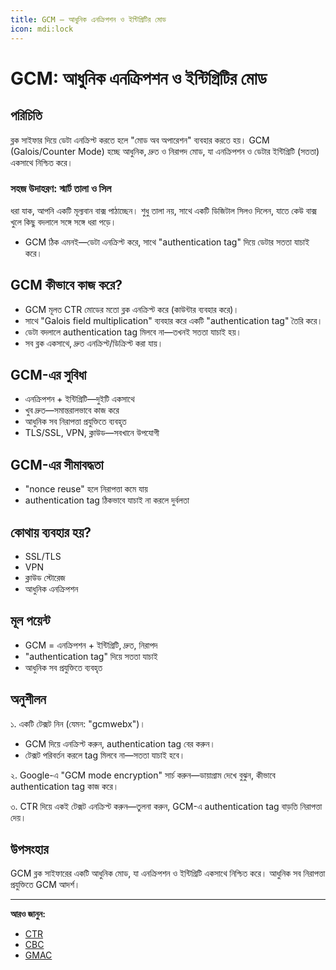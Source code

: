 ```yaml
---
title: GCM — আধুনিক এনক্রিপশন ও ইন্টিগ্রিটির মোড
icon: mdi:lock
---
```


# GCM: আধুনিক এনক্রিপশন ও ইন্টিগ্রিটির মোড

## পরিচিতি

ব্লক সাইফার দিয়ে ডেটা এনক্রিপ্ট করতে হলে "মোড অব অপারেশন" ব্যবহার করতে হয়। GCM (Galois/Counter Mode) হচ্ছে আধুনিক, দ্রুত ও নিরাপদ মোড, যা এনক্রিপশন ও ডেটার ইন্টিগ্রিটি (সততা) একসাথে নিশ্চিত করে।

### সহজ উদাহরণ: স্মার্ট তালা ও সিল

ধরা যাক, আপনি একটি মূল্যবান বাক্স পাঠাচ্ছেন। শুধু তালা নয়, সাথে একটি ডিজিটাল সিলও দিলেন, যাতে কেউ বাক্স খুলে কিছু বদলালে সঙ্গে সঙ্গে ধরা পড়ে।
- GCM ঠিক এমনই—ডেটা এনক্রিপ্ট করে, সাথে "authentication tag" দিয়ে ডেটার সততা যাচাই করে।

## GCM কীভাবে কাজ করে?
- GCM মূলত CTR মোডের মতো ব্লক এনক্রিপ্ট করে (কাউন্টার ব্যবহার করে)।
- সাথে "Galois field multiplication" ব্যবহার করে একটি "authentication tag" তৈরি করে।
- ডেটা বদলালে authentication tag মিলবে না—তখনই সততা যাচাই হয়।
- সব ব্লক একসাথে, দ্রুত এনক্রিপ্ট/ডিক্রিপ্ট করা যায়।

## GCM-এর সুবিধা
- এনক্রিপশন + ইন্টিগ্রিটি—দুইটি একসাথে
- খুব দ্রুত—সমান্তরালভাবে কাজ করে
- আধুনিক সব নিরাপত্তা প্রযুক্তিতে ব্যবহৃত
- TLS/SSL, VPN, ক্লাউড—সবখানে উপযোগী

## GCM-এর সীমাবদ্ধতা
- "nonce reuse" হলে নিরাপত্তা কমে যায়
- authentication tag ঠিকভাবে যাচাই না করলে দুর্বলতা

## কোথায় ব্যবহার হয়?
- SSL/TLS
- VPN
- ক্লাউড স্টোরেজ
- আধুনিক এনক্রিপশন

## মূল পয়েন্ট
- GCM = এনক্রিপশন + ইন্টিগ্রিটি, দ্রুত, নিরাপদ
- "authentication tag" দিয়ে সততা যাচাই
- আধুনিক সব প্রযুক্তিতে ব্যবহৃত

## অনুশীলন

১. একটি টেক্সট নিন (যেমন: "gcmwebx")।
   - GCM দিয়ে এনক্রিপ্ট করুন, authentication tag বের করুন।
   - টেক্সট পরিবর্তন করলে tag মিলবে না—সততা যাচাই হবে।

২. Google-এ "GCM mode encryption" সার্চ করুন—ডায়াগ্রাম দেখে বুঝুন, কীভাবে authentication tag কাজ করে।

৩. CTR দিয়ে একই টেক্সট এনক্রিপ্ট করুন—তুলনা করুন, GCM-এ authentication tag বাড়তি নিরাপত্তা দেয়।

## উপসংহার

GCM ব্লক সাইফারের একটি আধুনিক মোড, যা এনক্রিপশন ও ইন্টিগ্রিটি একসাথে নিশ্চিত করে। আধুনিক সব নিরাপত্তা প্রযুক্তিতে GCM আদর্শ।

---

**আরও জানুন:**
- [CTR](/encryption/ctr)
- [CBC](/encryption/cbc)
- [GMAC](/encryption/gmac)
